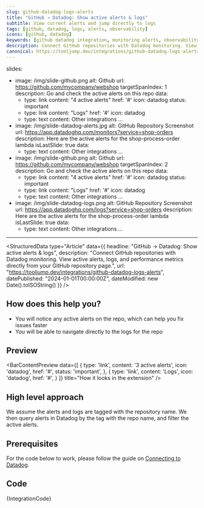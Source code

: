 ```yaml
---
slug: github-datadog-logs-alerts
title: "GitHub → Datadog: Show active alerts & logs"
subtitle: View current alerts and jump directly to logs
tags: [github, datadog, logs, alerts, observability]
icons: [github, datadog]
keywords: [github datadog integration, monitoring alerts, observability integration, connecting github datadog, developer monitoring]
description: Connect GitHub repositories with Datadog monitoring. View active alerts, logs, and performance metrics directly from your GitHub repository page.
canonical: https://tooljump.dev/integrations/github-datadog-logs-alerts
---
```

slides:
  - image: /img/slide-github.png
    alt: Github
    url: https://github.com/mycompany/webshop
    targetSpanIndex: 1
    description: Go and check the active alerts on this repo
    data:
      - type: link
        content: "4 active alerts"
        href: '#'
        icon: datadog
        status: important
      - type: link
        content: "Logs"
        href: '#'
        icon: datadog
      - type: text
        content: Other integrations ...
  - image: /img/slide-datadog-alerts.jpg
    alt: GitHub Repository Screenshot
    url: https://app.datadoghq.com/monitors?service=shop-orders
    description: Here are the active alerts for the shop-process-order lambda
    isLastSlide: true
    data:
      - type: text
        content: Other integrations ...
  - image: /img/slide-github.png
    alt: Github
    url: https://github.com/mycompany/webshop
    targetSpanIndex: 2
    description: Go and check the active alerts on this repo
    data:
      - type: link
        content: "4 active alerts"
        href: '#'
        icon: datadog
        status: important
      - type: link
        content: "Logs"
        href: '#'
        icon: datadog
      - type: text
        content: Other integrations ...
  - image: /img/slide-datadog-logs.png
    alt: GitHub Repository Screenshot
    url: https://app.datadoghq.com/logs?service=shop-orders
    description: Here are the active alerts for the shop-process-order lambda
    isLastSlide: true
    data:
      - type: text
        content: Other integrations ...
---


<StructuredData 
  type="Article" 
  data={{
    headline: "GitHub → Datadog: Show active alerts & logs",
    description: "Connect GitHub repositories with Datadog monitoring. View active alerts, logs, and performance metrics directly from your GitHub repository page.",
    url: "https://tooljump.dev/integrations/github-datadog-logs-alerts",
    datePublished: "2024-01-01T00:00:00Z",
    dateModified: new Date().toISOString()
  }} 
/>

<Slideshow slides={frontMatter.slides} />

## How does this help you?

* You will notice any active alerts on the repo, which can help you fix issues faster
* You will be able to navigate directly to the logs for the repo

## Preview

<BarContentPreview data={[
    {
      type: 'link',
      content: '3 active alerts',
      icon: 'datadog',
      href: '#',
      status: 'important',
    },
    {
      type: 'link',
      content: 'Logs',
      icon: 'datadog',
      href: '#',
    }
  ]} title="How it looks in the extension" />

## High level approach
We assume the alerts and logs are tagged with the repository name. We then query alerts in Datadog by the tag with the repo name, and filter the active alerts.

## Prerequisites
For the code below to work, please follow the guide on [Connecting to Datadog](/docs/recipes/connecting-to-datadog).

## Code
<CodeBlock language="javascript" title="github.datadog.logs-alerts.integration.example.js">
{IntegrationCode}
</CodeBlock>
